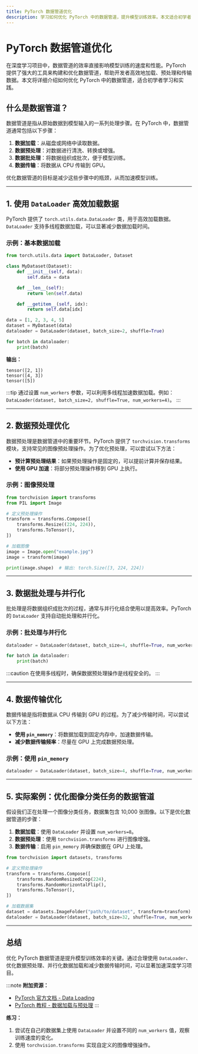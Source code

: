 ```yaml
---
title: PyTorch 数据管道优化
description: 学习如何优化 PyTorch 中的数据管道，提升模型训练效率。本文适合初学者，涵盖数据加载、预处理、并行化等关键概念，并提供实际案例和代码示例。
---
```


# PyTorch 数据管道优化

在深度学习项目中，数据管道的效率直接影响模型训练的速度和性能。PyTorch 提供了强大的工具来构建和优化数据管道，帮助开发者高效地加载、预处理和传输数据。本文将详细介绍如何优化 PyTorch 中的数据管道，适合初学者学习和实践。

## 什么是数据管道？

数据管道是指从原始数据到模型输入的一系列处理步骤。在 PyTorch 中，数据管道通常包括以下步骤：

1. **数据加载**：从磁盘或网络中读取数据。
2. **数据预处理**：对数据进行清洗、转换或增强。
3. **数据批处理**：将数据组织成批次，便于模型训练。
4. **数据传输**：将数据从 CPU 传输到 GPU。

优化数据管道的目标是减少这些步骤中的瓶颈，从而加速模型训练。

---

## 1. 使用 `DataLoader` 高效加载数据

PyTorch 提供了 `torch.utils.data.DataLoader` 类，用于高效加载数据。`DataLoader` 支持多线程数据加载，可以显著减少数据加载时间。

### 示例：基本数据加载

```python
from torch.utils.data import DataLoader, Dataset

class MyDataset(Dataset):
    def __init__(self, data):
        self.data = data

    def __len__(self):
        return len(self.data)

    def __getitem__(self, idx):
        return self.data[idx]

data = [1, 2, 3, 4, 5]
dataset = MyDataset(data)
dataloader = DataLoader(dataset, batch_size=2, shuffle=True)

for batch in dataloader:
    print(batch)
```

**输出：**
```
tensor([2, 1])
tensor([4, 3])
tensor([5])
```

:::tip
通过设置 `num_workers` 参数，可以利用多线程加速数据加载。例如：`DataLoader(dataset, batch_size=2, shuffle=True, num_workers=4)`。
:::

---

## 2. 数据预处理优化

数据预处理是数据管道中的重要环节。PyTorch 提供了 `torchvision.transforms` 模块，支持常见的图像预处理操作。为了优化预处理，可以尝试以下方法：

- **预计算预处理结果**：如果预处理操作是固定的，可以提前计算并保存结果。
- **使用 GPU 加速**：将部分预处理操作移到 GPU 上执行。

### 示例：图像预处理

```python
from torchvision import transforms
from PIL import Image

# 定义预处理操作
transform = transforms.Compose([
    transforms.Resize((224, 224)),
    transforms.ToTensor(),
])

# 加载图像
image = Image.open("example.jpg")
image = transform(image)

print(image.shape)  # 输出: torch.Size([3, 224, 224])
```

---

## 3. 数据批处理与并行化

批处理是将数据组织成批次的过程，通常与并行化结合使用以提高效率。PyTorch 的 `DataLoader` 支持自动批处理和并行化。

### 示例：批处理与并行化

```python
dataloader = DataLoader(dataset, batch_size=4, shuffle=True, num_workers=4)

for batch in dataloader:
    print(batch)
```

:::caution
在使用多线程时，确保数据预处理操作是线程安全的。
:::

---

## 4. 数据传输优化

数据传输是指将数据从 CPU 传输到 GPU 的过程。为了减少传输时间，可以尝试以下方法：

- **使用 `pin_memory`**：将数据加载到固定内存中，加速数据传输。
- **减少数据传输频率**：尽量在 GPU 上完成数据预处理。

### 示例：使用 `pin_memory`

```python
dataloader = DataLoader(dataset, batch_size=4, shuffle=True, num_workers=4, pin_memory=True)
```

---

## 5. 实际案例：优化图像分类任务的数据管道

假设我们正在处理一个图像分类任务，数据集包含 10,000 张图像。以下是优化数据管道的步骤：

1. **数据加载**：使用 `DataLoader` 并设置 `num_workers=8`。
2. **数据预处理**：使用 `torchvision.transforms` 进行图像增强。
3. **数据传输**：启用 `pin_memory` 并确保数据在 GPU 上处理。

```python
from torchvision import datasets, transforms

# 定义预处理操作
transform = transforms.Compose([
    transforms.RandomResizedCrop(224),
    transforms.RandomHorizontalFlip(),
    transforms.ToTensor(),
])

# 加载数据集
dataset = datasets.ImageFolder("path/to/dataset", transform=transform)
dataloader = DataLoader(dataset, batch_size=32, shuffle=True, num_workers=8, pin_memory=True)
```

---

## 总结

优化 PyTorch 数据管道是提升模型训练效率的关键。通过合理使用 `DataLoader`、优化数据预处理、并行化数据加载和减少数据传输时间，可以显著加速深度学习项目。

:::note
**附加资源：**
- [PyTorch 官方文档 - Data Loading](https://pytorch.org/docs/stable/data.html)
- [PyTorch 教程 - 数据加载与预处理](https://pytorch.org/tutorials/beginner/data_loading_tutorial.html)
:::

**练习：**
1. 尝试在自己的数据集上使用 `DataLoader` 并设置不同的 `num_workers` 值，观察训练速度的变化。
2. 使用 `torchvision.transforms` 实现自定义的图像增强操作。
